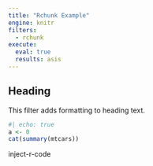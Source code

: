```yaml
---
title: "Rchunk Example"
engine: knitr
filters:
  - rchunk
execute: 
  eval: true
  results: asis
---
```


## Heading

This filter adds formatting to heading text.

```r
#| echo: true
a <- 0
cat(summary(mtcars))
```

inject-r-code
